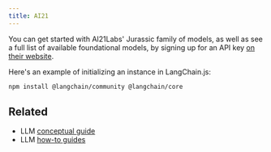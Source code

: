 ```yaml
---
title: AI21
---
```


You can get started with AI21Labs' Jurassic family of models, as well as see a full list of available foundational models, by signing up for an API key [on their website](https://www.ai21.com/).

Here's an example of initializing an instance in LangChain.js:


<IntegrationInstallTooltip/>

```bash npm
npm install @langchain/community @langchain/core
```


<Ai21 />

## Related

- LLM [conceptual guide](/oss/javascript/concepts/text_llms)
- LLM [how-to guides](/oss/javascript/how-to/#llms)
